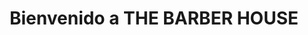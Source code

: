 ---
title: Bienvenido a THE BARBER HOUSE
description: Proyecto THE BARBER HOUSE
template: splash
hero:
  tagline: Documentación oficial del aplicativo web
  image:
    file: ../../assets/houston.webp
  actions:
    - text: Guia de ejemplo
      link: /guides/example/
      icon: right-arrow
    # - text: Read the Starlight docs
    #   link: https://starlight.astro.build
    #   icon: external
    #   variant: minimal
---